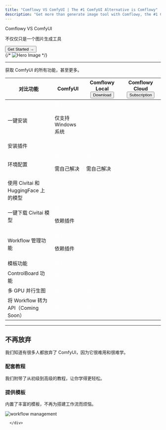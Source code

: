 ```yaml
---
title: "Comflowy VS ComfyUI | The #1 ComfyUI Alternative is Comflowy"
description: "Get more than generate image tool with Comflowy, the #1 ComfyUI alternative. Easier to use and better."
---
```



<Bleed>
  <div className="bg-zinc-600 rounded-3xl max-w-max px-3 py-1 text-sm">
    Comflowy VS ComfyUI
  </div>
  <div className="grid grid-cols-6 gap-1">
    <div className="col-start-1 col-end-3">
      <div className="font-extrabold text-4xl mt-4">
        <p className="leading-tight">不仅仅只是一个图片生成工具</p>
      </div>
      <a href="https://app.comflowy.com/billing" target="_blank" rel="noopener noreferrer">
        <button class="border rounded-lg px-8 py-2 mt-8">Get Started →</button>
      </a>
    </div>
    <div className="col-start-3 col-end-6">
      <InputVideoPlayerProps url="https://image.app-image.com/comflowy%2Fdocs%2F1716638215566.mov"/>
      {/* <Image src={HeroImage.src} alt="Hero Image" width={942} height={609} /> */}
    </div>
  </div>
</Bleed>

<hr class="my-12 h-px border-t-0 bg-transparent bg-gradient-to-r from-transparent via-neutral-500 to-transparent opacity-25 dark:via-neutral-400" />

<div className="font-extrabold text-3xl flex justify-center">
  获取 ComfyUI 的所有功能，甚至更多。
</div>

<Bleed>
  <div className="mt-12">
    <table className="border-collapse border rounded-lg border-gray-500 outline outline-gray-500 overflow-hidden w-full ">
        <thead>
          <tr>
            <th className="border border-gray-500 p-3 text-xl">对比功能</th>
            <th className="border border-gray-500 text-xl">ComfyUI</th>
            <th className="border border-gray-500 text-xl p-4">
              Comflowy
              <span className="text-sm bg-green-800 px-2 py-1 rounded-lg">Local</span>
              <a href="https://github.com/6174/comflowyspace/releases" target="_blank" rel="noopener noreferrer">
                <button className="border rounded-lg px-10 py-2.5 text-sm mt-4">Download</button>
              </a>
            </th>
            <th className="border border-gray-500 text-xl p-4">
              Comflowy
              <span className="text-sm bg-blue-800 px-2 py-1 rounded-lg">Cloud</span>
              <a href="https://app.comflowy.com/billing" target="_blank" rel="noopener noreferrer">
                <button className="border rounded-lg px-10 py-2.5 text-sm mt-4">Subscription</button>
              </a>
            </th>
          </tr>
        </thead>
        <tbody>
          <tr>
            <td className="border border-gray-500 p-3">一键安装</td>
            <td className="border border-gray-500 p-3">
              <svg width="28" height="28" viewBox="0 0 28 28" fill="none" xmlns="http://www.w3.org/2000/svg" className="stroke-rose-600 mx-auto">
                <path d="M13.9912 22.7422C18.9746 22.7422 23.0879 18.6289 23.0879 13.6543C23.0879 8.67969 18.9658 4.56641 13.9824 4.56641C9.00781 4.56641 4.90332 8.67969 4.90332 13.6543C4.90332 18.6289 9.0166 22.7422 13.9912 22.7422ZM13.9912 20.9316C9.95703 20.9316 6.73145 17.6885 6.73145 13.6543C6.73145 9.62012 9.95703 6.38574 13.9824 6.38574C18.0166 6.38574 21.2598 9.62012 21.2686 13.6543C21.2773 17.6885 18.0254 20.9316 13.9912 20.9316ZM10.6602 14.498H17.3135C17.8408 14.498 18.2188 14.1904 18.2188 13.6807C18.2188 13.1621 17.8584 12.8457 17.3135 12.8457H10.6602C10.124 12.8457 9.75488 13.1621 9.75488 13.6807C9.75488 14.1904 10.1328 14.498 10.6602 14.498Z" fill="white"/>
              </svg>
              <p className="text-center text-rose-400">仅支持 Windows 系统</p>
            </td>
            <td className="border border-gray-500">
              <img className="mx-auto fill-blue-500" src="/Type=Done.svg" alt="" />
            </td>
            <td className="border border-gray-500">
              <img className="mx-auto fill-blue-500" src="/Type=Done.svg" alt="" />
            </td>
          </tr>
          <tr>
            <td className="border border-gray-500 p-3">安装插件</td>
            <td className="border border-gray-500">
              <img className="mx-auto" src="/Type=Done.svg" alt="" />
            </td>
            <td className="border border-gray-500">
              <img className="mx-auto" src="/Type=Done.svg" alt="" />
            </td>
            <td className="border border-gray-500">
              <img className="mx-auto fill-blue-500" src="/Type=Done.svg" alt="" />
            </td>
          </tr>
          <tr>
            <td className="border border-gray-500 p-3">环境配置</td>
            <td className="border border-gray-500 p-3">
              <svg width="28" height="28" viewBox="0 0 28 28" fill="none" xmlns="http://www.w3.org/2000/svg" className="stroke-rose-600 mx-auto">
                <path d="M13.9912 22.7422C18.9746 22.7422 23.0879 18.6289 23.0879 13.6543C23.0879 8.67969 18.9658 4.56641 13.9824 4.56641C9.00781 4.56641 4.90332 8.67969 4.90332 13.6543C4.90332 18.6289 9.0166 22.7422 13.9912 22.7422ZM13.9912 20.9316C9.95703 20.9316 6.73145 17.6885 6.73145 13.6543C6.73145 9.62012 9.95703 6.38574 13.9824 6.38574C18.0166 6.38574 21.2598 9.62012 21.2686 13.6543C21.2773 17.6885 18.0254 20.9316 13.9912 20.9316ZM10.6602 14.498H17.3135C17.8408 14.498 18.2188 14.1904 18.2188 13.6807C18.2188 13.1621 17.8584 12.8457 17.3135 12.8457H10.6602C10.124 12.8457 9.75488 13.1621 9.75488 13.6807C9.75488 14.1904 10.1328 14.498 10.6602 14.498Z" fill="white"/>
              </svg>
              <p className="text-center text-rose-400">需自己解决</p>
            </td>
            <td className="border border-gray-500 p-3">
              <svg width="28" height="28" viewBox="0 0 28 28" fill="none" xmlns="http://www.w3.org/2000/svg" className="stroke-rose-600 mx-auto">
                <path d="M13.9912 22.7422C18.9746 22.7422 23.0879 18.6289 23.0879 13.6543C23.0879 8.67969 18.9658 4.56641 13.9824 4.56641C9.00781 4.56641 4.90332 8.67969 4.90332 13.6543C4.90332 18.6289 9.0166 22.7422 13.9912 22.7422ZM13.9912 20.9316C9.95703 20.9316 6.73145 17.6885 6.73145 13.6543C6.73145 9.62012 9.95703 6.38574 13.9824 6.38574C18.0166 6.38574 21.2598 9.62012 21.2686 13.6543C21.2773 17.6885 18.0254 20.9316 13.9912 20.9316ZM10.6602 14.498H17.3135C17.8408 14.498 18.2188 14.1904 18.2188 13.6807C18.2188 13.1621 17.8584 12.8457 17.3135 12.8457H10.6602C10.124 12.8457 9.75488 13.1621 9.75488 13.6807C9.75488 14.1904 10.1328 14.498 10.6602 14.498Z" fill="white"/>
              </svg>
              <p className="text-center text-rose-400">需自己解决</p>
            </td>
            <td className="border border-gray-500">
              <img className="mx-auto fill-blue-500" src="/Type=Done.svg" alt="" />
            </td>
          </tr>
          <tr>
            <td className="border border-gray-500 p-3">使用 Civitai 和 HuggingFace 上的模型</td>
            <td className="border border-gray-500">
              <img className="mx-auto" src="/Type=Done.svg" alt="" />
            </td>
            <td className="border border-gray-500">
              <img className="mx-auto" src="/Type=Done.svg" alt="" />
            </td>
            <td className="border border-gray-500">
              <img className="mx-auto fill-blue-500" src="/Type=Done.svg" alt="" />
            </td>
          </tr>
          <tr>
            <td className="border border-gray-500 p-3">一键下载 Civitai 模型</td>
            <td className="border border-gray-500 p-3">
              <svg width="28" height="28" viewBox="0 0 28 28" fill="none" xmlns="http://www.w3.org/2000/svg" className="stroke-rose-600 mx-auto">
                <path d="M13.9912 22.7422C18.9746 22.7422 23.0879 18.6289 23.0879 13.6543C23.0879 8.67969 18.9658 4.56641 13.9824 4.56641C9.00781 4.56641 4.90332 8.67969 4.90332 13.6543C4.90332 18.6289 9.0166 22.7422 13.9912 22.7422ZM13.9912 20.9316C9.95703 20.9316 6.73145 17.6885 6.73145 13.6543C6.73145 9.62012 9.95703 6.38574 13.9824 6.38574C18.0166 6.38574 21.2598 9.62012 21.2686 13.6543C21.2773 17.6885 18.0254 20.9316 13.9912 20.9316ZM10.6602 14.498H17.3135C17.8408 14.498 18.2188 14.1904 18.2188 13.6807C18.2188 13.1621 17.8584 12.8457 17.3135 12.8457H10.6602C10.124 12.8457 9.75488 13.1621 9.75488 13.6807C9.75488 14.1904 10.1328 14.498 10.6602 14.498Z" fill="white"/>
              </svg>
              <p className="text-center text-rose-400">依赖插件</p>
            </td>
            <td className="border border-gray-500">
              <img className="mx-auto" src="/Type=Done.svg" alt="" />
            </td>
            <td className="border border-gray-500">
              <img className="mx-auto" src="/Type=Done.svg" alt="" />
            </td>
          </tr>
          <tr>
            <td className="border border-gray-500 p-3">Workflow 管理功能</td>
            <td className="border border-gray-500 p-3">
              <svg width="28" height="28" viewBox="0 0 28 28" fill="none" xmlns="http://www.w3.org/2000/svg" className="stroke-rose-600 mx-auto">
                <path d="M13.9912 22.7422C18.9746 22.7422 23.0879 18.6289 23.0879 13.6543C23.0879 8.67969 18.9658 4.56641 13.9824 4.56641C9.00781 4.56641 4.90332 8.67969 4.90332 13.6543C4.90332 18.6289 9.0166 22.7422 13.9912 22.7422ZM13.9912 20.9316C9.95703 20.9316 6.73145 17.6885 6.73145 13.6543C6.73145 9.62012 9.95703 6.38574 13.9824 6.38574C18.0166 6.38574 21.2598 9.62012 21.2686 13.6543C21.2773 17.6885 18.0254 20.9316 13.9912 20.9316ZM10.6602 14.498H17.3135C17.8408 14.498 18.2188 14.1904 18.2188 13.6807C18.2188 13.1621 17.8584 12.8457 17.3135 12.8457H10.6602C10.124 12.8457 9.75488 13.1621 9.75488 13.6807C9.75488 14.1904 10.1328 14.498 10.6602 14.498Z" fill="white"/>
              </svg>
              <p className="text-center text-rose-400">依赖插件</p>
            </td>
            <td className="border border-gray-500">
              <img className="mx-auto" src="/Type=Done.svg" alt="" />
            </td>
            <td className="border border-gray-500">
              <img className="mx-auto" src="/Type=Done.svg" alt="" />
            </td>
          </tr>
          <tr>
            <td className="border border-gray-500 p-3">模板功能</td>
            <td className="border border-gray-500 p-3">
              <svg width="28" height="28" viewBox="0 0 28 28" fill="none" xmlns="http://www.w3.org/2000/svg" className="stroke-rose-600 mx-auto">
                <path d="M13.9912 22.7422C18.9746 22.7422 23.0879 18.6289 23.0879 13.6543C23.0879 8.67969 18.9658 4.56641 13.9824 4.56641C9.00781 4.56641 4.90332 8.67969 4.90332 13.6543C4.90332 18.6289 9.0166 22.7422 13.9912 22.7422ZM13.9912 20.9316C9.95703 20.9316 6.73145 17.6885 6.73145 13.6543C6.73145 9.62012 9.95703 6.38574 13.9824 6.38574C18.0166 6.38574 21.2598 9.62012 21.2686 13.6543C21.2773 17.6885 18.0254 20.9316 13.9912 20.9316ZM10.6602 14.498H17.3135C17.8408 14.498 18.2188 14.1904 18.2188 13.6807C18.2188 13.1621 17.8584 12.8457 17.3135 12.8457H10.6602C10.124 12.8457 9.75488 13.1621 9.75488 13.6807C9.75488 14.1904 10.1328 14.498 10.6602 14.498Z" fill="white"/>
              </svg>
            </td>
            <td className="border border-gray-500">
              <img className="mx-auto" src="/Type=Done.svg" alt="" />
            </td>
            <td className="border border-gray-500">
              <img className="mx-auto" src="/Type=Done.svg" alt="" />
            </td>
          </tr>
          <tr>
            <td className="border border-gray-500 p-3">ControlBoard 功能</td>
            <td className="border border-gray-500 p-3">
              <svg width="28" height="28" viewBox="0 0 28 28" fill="none" xmlns="http://www.w3.org/2000/svg" className="stroke-rose-600 mx-auto">
                <path d="M13.9912 22.7422C18.9746 22.7422 23.0879 18.6289 23.0879 13.6543C23.0879 8.67969 18.9658 4.56641 13.9824 4.56641C9.00781 4.56641 4.90332 8.67969 4.90332 13.6543C4.90332 18.6289 9.0166 22.7422 13.9912 22.7422ZM13.9912 20.9316C9.95703 20.9316 6.73145 17.6885 6.73145 13.6543C6.73145 9.62012 9.95703 6.38574 13.9824 6.38574C18.0166 6.38574 21.2598 9.62012 21.2686 13.6543C21.2773 17.6885 18.0254 20.9316 13.9912 20.9316ZM10.6602 14.498H17.3135C17.8408 14.498 18.2188 14.1904 18.2188 13.6807C18.2188 13.1621 17.8584 12.8457 17.3135 12.8457H10.6602C10.124 12.8457 9.75488 13.1621 9.75488 13.6807C9.75488 14.1904 10.1328 14.498 10.6602 14.498Z" fill="white"/>
              </svg>
            </td>
            <td className="border border-gray-500">
              <img className="mx-auto" src="/Type=Done.svg" alt="" />
            </td>
            <td className="border border-gray-500">
              <img className="mx-auto" src="/Type=Done.svg" alt="" />
            </td>
          </tr>
          <tr>
            <td className="border border-gray-500 p-3">多 GPU 并行生图</td>
            <td className="border border-gray-500 p-3">
              <svg width="28" height="28" viewBox="0 0 28 28" fill="none" xmlns="http://www.w3.org/2000/svg" className="stroke-rose-600 mx-auto">
                <path d="M13.9912 22.7422C18.9746 22.7422 23.0879 18.6289 23.0879 13.6543C23.0879 8.67969 18.9658 4.56641 13.9824 4.56641C9.00781 4.56641 4.90332 8.67969 4.90332 13.6543C4.90332 18.6289 9.0166 22.7422 13.9912 22.7422ZM13.9912 20.9316C9.95703 20.9316 6.73145 17.6885 6.73145 13.6543C6.73145 9.62012 9.95703 6.38574 13.9824 6.38574C18.0166 6.38574 21.2598 9.62012 21.2686 13.6543C21.2773 17.6885 18.0254 20.9316 13.9912 20.9316ZM10.6602 14.498H17.3135C17.8408 14.498 18.2188 14.1904 18.2188 13.6807C18.2188 13.1621 17.8584 12.8457 17.3135 12.8457H10.6602C10.124 12.8457 9.75488 13.1621 9.75488 13.6807C9.75488 14.1904 10.1328 14.498 10.6602 14.498Z" fill="white"/>
              </svg>
            </td>
            <td className="border border-gray-500">
              <svg width="28" height="28" viewBox="0 0 28 28" fill="none" xmlns="http://www.w3.org/2000/svg" className="stroke-rose-600 mx-auto">
                <path d="M13.9912 22.7422C18.9746 22.7422 23.0879 18.6289 23.0879 13.6543C23.0879 8.67969 18.9658 4.56641 13.9824 4.56641C9.00781 4.56641 4.90332 8.67969 4.90332 13.6543C4.90332 18.6289 9.0166 22.7422 13.9912 22.7422ZM13.9912 20.9316C9.95703 20.9316 6.73145 17.6885 6.73145 13.6543C6.73145 9.62012 9.95703 6.38574 13.9824 6.38574C18.0166 6.38574 21.2598 9.62012 21.2686 13.6543C21.2773 17.6885 18.0254 20.9316 13.9912 20.9316ZM10.6602 14.498H17.3135C17.8408 14.498 18.2188 14.1904 18.2188 13.6807C18.2188 13.1621 17.8584 12.8457 17.3135 12.8457H10.6602C10.124 12.8457 9.75488 13.1621 9.75488 13.6807C9.75488 14.1904 10.1328 14.498 10.6602 14.498Z" fill="white"/>
              </svg>
            </td>
            <td className="border border-gray-500">
              <img className="mx-auto" src="/Type=Done.svg" alt="" />
            </td>
          </tr>
          <tr>
            <td className="border border-gray-500 p-3">将 Workflow 转为 API（Coming Soon）</td>
            <td className="border border-gray-500 p-3">
              <svg width="28" height="28" viewBox="0 0 28 28" fill="none" xmlns="http://www.w3.org/2000/svg" className="stroke-rose-600 mx-auto">
                <path d="M13.9912 22.7422C18.9746 22.7422 23.0879 18.6289 23.0879 13.6543C23.0879 8.67969 18.9658 4.56641 13.9824 4.56641C9.00781 4.56641 4.90332 8.67969 4.90332 13.6543C4.90332 18.6289 9.0166 22.7422 13.9912 22.7422ZM13.9912 20.9316C9.95703 20.9316 6.73145 17.6885 6.73145 13.6543C6.73145 9.62012 9.95703 6.38574 13.9824 6.38574C18.0166 6.38574 21.2598 9.62012 21.2686 13.6543C21.2773 17.6885 18.0254 20.9316 13.9912 20.9316ZM10.6602 14.498H17.3135C17.8408 14.498 18.2188 14.1904 18.2188 13.6807C18.2188 13.1621 17.8584 12.8457 17.3135 12.8457H10.6602C10.124 12.8457 9.75488 13.1621 9.75488 13.6807C9.75488 14.1904 10.1328 14.498 10.6602 14.498Z" fill="white"/>
              </svg>
            </td>
            <td className="border border-gray-500">
              <svg width="28" height="28" viewBox="0 0 28 28" fill="none" xmlns="http://www.w3.org/2000/svg" className="stroke-rose-600 mx-auto">
                <path d="M13.9912 22.7422C18.9746 22.7422 23.0879 18.6289 23.0879 13.6543C23.0879 8.67969 18.9658 4.56641 13.9824 4.56641C9.00781 4.56641 4.90332 8.67969 4.90332 13.6543C4.90332 18.6289 9.0166 22.7422 13.9912 22.7422ZM13.9912 20.9316C9.95703 20.9316 6.73145 17.6885 6.73145 13.6543C6.73145 9.62012 9.95703 6.38574 13.9824 6.38574C18.0166 6.38574 21.2598 9.62012 21.2686 13.6543C21.2773 17.6885 18.0254 20.9316 13.9912 20.9316ZM10.6602 14.498H17.3135C17.8408 14.498 18.2188 14.1904 18.2188 13.6807C18.2188 13.1621 17.8584 12.8457 17.3135 12.8457H10.6602C10.124 12.8457 9.75488 13.1621 9.75488 13.6807C9.75488 14.1904 10.1328 14.498 10.6602 14.498Z" fill="white"/>
              </svg>
            </td>
            <td className="border border-gray-500">
              <img className="mx-auto" src="/Type=Done.svg" alt="" />
            </td>
          </tr>
        </tbody>
      </table>
  </div>
</Bleed>

<hr class="my-12 h-px border-t-0 bg-transparent bg-gradient-to-r from-transparent via-neutral-500 to-transparent opacity-25 dark:via-neutral-400" />

<h2 className="font-extrabold text-3xl flex justify-center">不再放弃</h2>
<p className="text-xl text-center my-4">我们知道有很多人都放弃了 ComfyUI，因为它很难用和很难学。</p>

<Bleed>
  <div className="grid grid-cols-6 gap-4">
      <div className="col-start-1 col-end-5 border p-4 rounded-xl border-gray-500">
        <div>
          <h3 className="text-2xl mb-2">配套教程</h3>
          <p>我们附带了从初级到高级的教程，让你学得更轻松。</p>
        </div>
        <TutorialList/>
      </div>
      <div className="col-start-5 col-end-7 border p-4 rounded-xl border-gray-500" >
          <h3 className="text-2xl mb-2">提供模板</h3>
          <p className="">内置了丰富的模板，不再为搭建工作流而烦恼。</p>
          <div className="mt-8">
            <Image  src={SupportTemplatesImg.src} width={500} height={1024} alt="workflow management" />
          </div>
          
      </div>
  </div>
</Bleed>